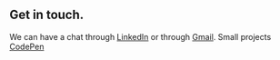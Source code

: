## Get in touch.

We can have a chat through [LinkedIn](www.linkedin.com/in/mwangi-brian) or through [Gmail](https://mail.google.com/mail/u/?authuser=brnmwas@gmail.com). Small projects [CodePen](https://codepen.io/firebrick)